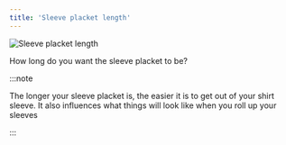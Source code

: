 ```yaml
---
title: 'Sleeve placket length'
---
```


![Sleeve placket length](sleeveplacketlength.svg)

How long do you want the sleeve placket to be?

:::note

The longer your sleeve placket is, the easier it is to get out of your shirt sleeve.
It also influences what things will look like when you roll up your sleeves

:::
